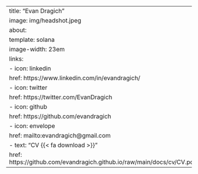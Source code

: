 ---
title: "Evan Dragich"
image: img/headshot.jpeg
about: 
  template: solana
  image-width: 23em
  links:
    - icon: linkedin
      href: https://www.linkedin.com/in/evandragich/
    - icon: twitter
      href: https://twitter.com/EvanDragich
    - icon: github
      href: https://github.com/evandragich
    - icon: envelope
      href: mailto:evandragich@gmail.com
    - text: "CV {{< fa download >}}"
      href: https://github.com/evandragich.github.io/raw/main/docs/cv/CV.pdf
---